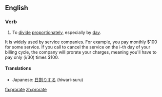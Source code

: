 ==English==

===Verb===
{{en-verb|prorat|ing}}

# To [[divide]] [[proportionately]], especially by [[day]].
It is widely used by service companies. For example, you pay monthly $100 for some service. If you call to cancel the service on the i-th day of your billing cycle, the company will prorate your charges, meaning you'll have to pay only (i/30) times $100.
====Translations====
{{trans-top|divide proportionately}}
{{trans-mid}}
*Japanese: [[日割りする]] (hiwari-suru)
{{trans-bottom}}

[[fa:prorate]]
[[zh:prorate]]